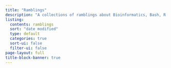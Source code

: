 ```yaml
---
title: "Ramblings"
description: "A collections of ramblings about Bioinformatics, Bash, R etc."
listing:
  contents: ramblings
  sort: "date modified"
  type: default
  categories: true
  sort-ui: false
  filter-ui: false
page-layout: full
title-block-banner: true
---
```


